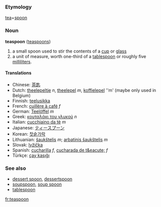 === Etymology ===
[[tea]]+[[spoon]]

=== Noun ===
'''teaspoon''' ([[teaspoons]])

# a small spoon used to stir the contents of a [[cup]] or [[glass]]
# a unit of measure, worth one-third of a [[tablespoon]] or roughly five [[milliliter]]s.

==== Translations ====
*Chinese: [[茶匙]]
*Dutch: [[theelepeltje]] ''n'', [[theelepel]] ''m'', [[koffielepel]] ''m'     (maybe only used in Belgium)
*Finnish: [[teelusikka]]
*French: [[cuillère à café]] ''f''
*German: [[Teelöffel]] ''m''
*Greek: [[κουταλάκι του γλυκού]] ''n''
*Italian: [[cucchiaino da tè]] ''m''
*Japanese: [[ティースプーン]]
*Korean: [[찻숱가락]]
*Lithuanian: [[šaukštelis]] ''m''; [[arbatinis šaukštelis]] ''m''
*Slovak: [[lyžička]]
*Spanish: [[cucharilla]] ''f'', [[cucharada de t&eacute;]] ''f''
*Türkçe: [[çay kaşığı]]

===See also===
*[[dessert spoon]], [[dessertspoon]]
*[[soupspoon]], [[soup spoon]]
*[[tablespoon]]

[[fr:teaspoon]]